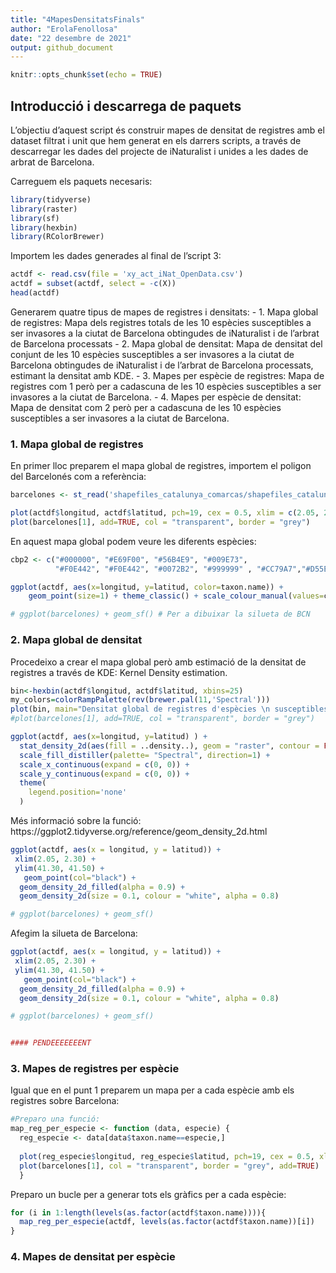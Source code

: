 ```yaml
---
title: "4MapesDensitatsFinals"
author: "ErolaFenollosa"
date: "22 desembre de 2021"
output: github_document
---
```


```r
knitr::opts_chunk$set(echo = TRUE)
```


## Introducció i descarrega de paquets
L'objectiu d'aquest script és construir mapes de densitat de registres amb el dataset filtrat i unit que hem generat en els darrers scripts, a través de descarregar les dades del projecte de iNaturalist i unides a les dades de arbrat de Barcelona. 

Carreguem els paquets necesaris:
```r
library(tidyverse)
library(raster)
library(sf)
library(hexbin)
library(RColorBrewer)
```

Importem les dades generades al final de l'script 3:
```r
actdf <- read.csv(file = 'xy_act_iNat_OpenData.csv')
actdf = subset(actdf, select = -c(X))
head(actdf)
```

Generarem quatre tipus de mapes de registres i densitats:
  - 1. Mapa global de registres: Mapa dels registres totals de les 10 espècies susceptibles a ser invasores a la ciutat de Barcelona obtingudes de iNaturalist i de l'arbrat de Barcelona processats
  - 2. Mapa global de densitat: Mapa de densitat del conjunt de les 10 espècies susceptibles a ser invasores a la ciutat de Barcelona obtingudes de iNaturalist i de l'arbrat de Barcelona processats, estimant la densitat amb KDE.
  - 3. Mapes per espècie de registres: Mapa de registres com 1 però per a cadascuna de les 10 espècies susceptibles a ser invasores a la ciutat de Barcelona.
  - 4. Mapes per espècie de densitat: Mapa de densitat com 2 però per a cadascuna de les 10 espècies susceptibles a ser invasores a la ciutat de Barcelona.
  
  
### 1. Mapa global de registres
En primer lloc preparem el mapa global de registres, importem el poligon del Barcelonés com a referència:
```r
barcelones <- st_read('shapefiles_catalunya_comarcas/shapefiles_catalunya_comarcas.shp')
```

```r
plot(actdf$longitud, actdf$latitud, pch=19, cex = 0.5, xlim = c(2.05, 2.30), ylim=c(41.30, 41.50), xlab="longitud", ylab="latitud", main="Registres totals espècies susceptibles a \n ser invasores al Barcelonès", col="coral")
plot(barcelones[1], add=TRUE, col = "transparent", border = "grey")

```


En aquest mapa global podem veure les diferents espècies:
```r
cbp2 <- c("#000000", "#E69F00", "#56B4E9", "#009E73",
          "#F0E442", "#F0E442", "#0072B2", "#999999" , "#CC79A7","#D55E00", "#293352")

ggplot(actdf, aes(x=longitud, y=latitud, color=taxon.name)) + 
    geom_point(size=1) + theme_classic() + scale_colour_manual(values=cbp2)

# ggplot(barcelones) + geom_sf() # Per a dibuixar la silueta de BCN
```

### 2. Mapa global de densitat
Procedeixo a crear el mapa global però amb estimació de la densitat de registres a través de KDE: Kernel Density estimation.

```r
bin<-hexbin(actdf$longitud, actdf$latitud, xbins=25)
my_colors=colorRampPalette(rev(brewer.pal(11,'Spectral')))
plot(bin, main="Densitat global de registres d'espècies \n susceptibles a ser invasores a Barcelona " , colramp=my_colors, xlab = "", ylab= "")
#plot(barcelones[1], add=TRUE, col = "transparent", border = "grey")
```

```r
ggplot(actdf, aes(x=longitud, y=latitud) ) +
  stat_density_2d(aes(fill = ..density..), geom = "raster", contour = FALSE) +
  scale_fill_distiller(palette= "Spectral", direction=1) +
  scale_x_continuous(expand = c(0, 0)) +
  scale_y_continuous(expand = c(0, 0)) +
  theme(
    legend.position='none'
  )
```

Més informació sobre la funció: https://ggplot2.tidyverse.org/reference/geom_density_2d.html
```r
ggplot(actdf, aes(x = longitud, y = latitud)) +
 xlim(2.05, 2.30) +
 ylim(41.30, 41.50) +
   geom_point(col="black") +
  geom_density_2d_filled(alpha = 0.9) +
  geom_density_2d(size = 0.1, colour = "white", alpha = 0.8) 

# ggplot(barcelones) + geom_sf()
```

Afegim la silueta de Barcelona:
```r
ggplot(actdf, aes(x = longitud, y = latitud)) +
 xlim(2.05, 2.30) +
 ylim(41.30, 41.50) +
   geom_point(col="black") +
  geom_density_2d_filled(alpha = 0.9) +
  geom_density_2d(size = 0.1, colour = "white", alpha = 0.8) 

# ggplot(barcelones) + geom_sf()


#### PENDEEEEEEENT 


```




### 3. Mapes de registres per espècie
Igual que en el punt 1 preparem un mapa per a cada espècie amb els registres sobre Barcelona:
```r
#Preparo una funció:
map_reg_per_especie <- function (data, especie) {
  reg_especie <- data[data$taxon.name==especie,]
  
  plot(reg_especie$longitud, reg_especie$latitud, pch=19, cex = 0.5, xlim = c(2.05, 2.30), ylim=c(41.30, 41.50),   xlab="longitud", ylab="latitud", main=paste("Registres", especie ,"al Barcelonès"), col="firebrick1")
  plot(barcelones[1], col = "transparent", border = "grey", add=TRUE)
  }
```

Preparo un bucle per a generar tots els gràfics per a cada espècie:
```r
for (i in 1:length(levels(as.factor(actdf$taxon.name)))){
  map_reg_per_especie(actdf, levels(as.factor(actdf$taxon.name))[i])
}
```


### 4. Mapes de densitat per espècie
